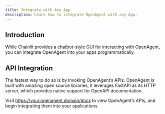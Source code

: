 ```yaml
---
title: Integrate with Any App
description: Learn how to integrate OpenAgent with any App.
---
```


## Introduction

While Chainlit provides a chatbot-style GUI for interacting with OpenAgent, you can integrate OpenAgent into your apps programmatically.

## API Integration

The fastest way to do so is by invoking OpenAgent’s APIs. OpenAgent is built with amazing open source libraries, it leverages FastAPI as its HTTP server, which provides native support for OpenAPI documentation.

Visit https://your.openagent.domain/docs to view OpenAgent’s APIs, and begin integrating them into your applications.
